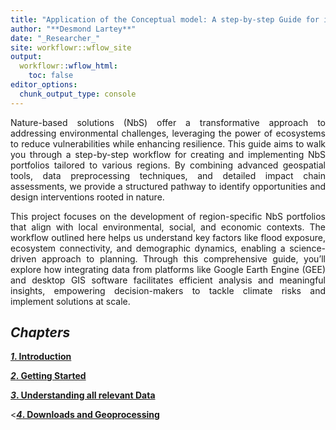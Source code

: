```yaml
---
title: "Application of the Conceptual model: A step-by-step Guide for implementation"
author: "**Desmond Lartey**"
date: "_Researcher_"
site: workflowr::wflow_site
output:
  workflowr::wflow_html:
    toc: false
editor_options:
  chunk_output_type: console
---
```


<style> p { text-align: justify; } </style>

Nature-based solutions (NbS) offer a transformative approach to addressing environmental challenges, leveraging the power of ecosystems to reduce vulnerabilities while enhancing resilience. This guide aims to walk you through a step-by-step workflow for creating and implementing NbS portfolios tailored to various regions. By combining advanced geospatial tools, data preprocessing techniques, and detailed impact chain assessments, we provide a structured pathway to identify opportunities and design interventions rooted in nature.

This project focuses on the development of region-specific NbS portfolios that align with local environmental, social, and economic contexts. The workflow outlined here helps us understand key factors like flood exposure, ecosystem connectivity, and demographic dynamics, enabling a science-driven approach to planning. Through this comprehensive guide, you’ll explore how integrating data from platforms like Google Earth Engine (GEE) and desktop GIS software facilitates efficient analysis and meaningful insights, empowering decision-makers to tackle climate risks and implement solutions at scale.



## **_Chapters_**

[**_1_. Introduction**](Introduction.html)

[**_2_. Getting Started**](Getting_Started.html)

[**_3_. Understanding all relevant Data**](Understanding_all_relevant_Data.html)

<[**_4_. Downloads and Geoprocessing**](Downloads-and-Geoprocessing.html)

<!-- [**_5_. Basic Operations with Vector Data**](Basic_Operations_with_Vector_Data.html) -->

<!-- [**_6_. Basic Operations with Raster Data**](Basic_Operations_with_Raster_Data.html) -->

<!-- [**_7_. Functions in R**](Functions.html) -->

<!-- [**_8_. Data Frames in R**](Data_Frames.html) -->

<!-- [**_9_. Interactive Visualizations**](Interactive_Maps.html) -->

<!-- [**Exercises**](Exercises.html) -->

<!-- [**Additional Resources**](Additional_Resources.html) -->
